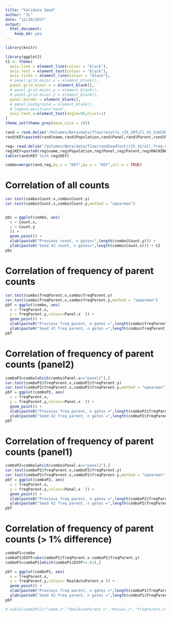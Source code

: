 ```yaml
---
title: "Validate Seed"
author: "JL"
date: "12/18/2017"
output: 
  html_document: 
    keep_md: yes
---
```


```r
library(knitr)

library(ggplot2)
t2 <- theme(
  axis.line = element_line(colour = "black"),
  axis.text = element_text(colour = "black"),
  axis.ticks = element_line(colour = "black"),
  # panel.grid.major.x = element_blank(),
  panel.grid.minor.x = element_blank(),
  # panel.grid.major.y = element_blank(),
  # panel.grid.minor.y = element_blank(),
  panel.border = element_blank(),
  # panel.background = element_blank(),
  # legend.position="none",
  axis.text.x=element_text(angle=90,hjust=1)
)
theme_set(theme_grey(base_size = 18)) 

rand = read.delim("/Volumes/Beta/data/flow/results_r25_20full_SS_SubCD8/all.freq.metrics.txt", stringsAsFactors = FALSE)
rand$KEY=paste0(rand$name,rand$Population,rand$Panel,rand$Parent,rand$MACHINE,gsub(".*FULL","",rand$PDF))

reg= read.delim("/Volumes/Beta/data/flow/randSeedTest/r25_42/all.freq.metrics.txt", stringsAsFactors = FALSE)
reg$KEY=paste0(reg$name,reg$Population,reg$Panel,reg$Parent,reg$MACHINE,gsub(".*FULL","",reg$PDF))
table(rand$KEY %in% reg$KEY)

combo=merge(rand,reg,by.x = "KEY",by.y = "KEY",all.x = TRUE)

```


# Correlation of all counts
```r
cor.test(combo$Count.x,combo$Count.y)
cor.test(combo$Count.x,combo$Count.y,method = "spearman")


pbc = ggplot(combo, aes(
  x = Count.x,
  y = Count.y
  )) +
  geom_point() +
  xlab(paste0("Previous count, n gates=",length(combo$Count.y))) +
  ylab(paste0("Seed 42 count, n gates=",length(combo$Count.x))) + t2
pbc
```


# Correlation of frequency of parent counts

```r

cor.test(combo$freqParent.x,combo$freqParent.y)
cor.test(combo$freqParent.x,combo$freqParent.y,method = "spearman")
pbf = ggplot(combo, aes(
  x = freqParent.x,
  y = freqParent.y,colour=Panel.x  )) +
  geom_point() +
  xlab(paste0("Previous freq parent, n gates =",length(combo$freqParent.y))) +
  ylab(paste0("Seed 42 freq parent, n gates =",length(combo$freqParent.x))) + t2+xlim(0,1)+ylim(0,1) 
pbf

```


# Correlation of frequency of parent counts (panel2)

```r
comboP2=combo[which(combo$Panel.x=="panel2"),]
cor.test(comboP2$freqParent.x,comboP2$freqParent.y)
cor.test(comboP2$freqParent.x,comboP2$freqParent.y,method = "spearman")
pbf = ggplot(comboP2, aes(
  x = freqParent.x,
  y = freqParent.y,colour=Panel.x  )) +
  geom_point() +
  xlab(paste0("Previous freq parent, n gates =",length(comboP2$freqParent.y))) +
  ylab(paste0("Seed 42 freq parent, n gates =",length(comboP2$freqParent.x))) + t2+xlim(0,1)+ylim(0,1) 
pbf

```


# Correlation of frequency of parent counts (panel1)

```r
comboP2=combo[which(combo$Panel.x=="panel1"),]
cor.test(comboP2$freqParent.x,comboP2$freqParent.y)
cor.test(comboP2$freqParent.x,comboP2$freqParent.y,method = "spearman")
pbf = ggplot(comboP2, aes(
  x = freqParent.x,
  y = freqParent.y,colour=Panel.x  )) +
  geom_point() +
  xlab(paste0("Previous freq parent, n gates =",length(comboP2$freqParent.y))) +
  ylab(paste0("Seed 42 freq parent, n gates =",length(comboP2$freqParent.x))) + t2+xlim(0,1)+ylim(0,1) 
pbf

```




# Correlation of frequency of parent counts (> 1% difference)

```r

comboP1=combo
comboP1$DIFF=abs(comboP1$freqParent.x-comboP1$freqParent.y)
comboP1=comboP1[which(comboP1$DIFF>=.01),]

pbf = ggplot(comboP1, aes(
  x = freqParent.x,
  y = freqParent.y,colour= RealAutoParent.x )) +
  geom_point() +
  xlab(paste0("Previous freq parent, n gates =",length(comboP1$freqParent.y))) +
  ylab(paste0("Seed 42 freq parent, n gates =",length(comboP1$freqParent.x))) + t2+xlim(0,1)+ylim(0,1) 
pbf
```



```r

# kable(comboP1[c("name.x","RealAutoParent.x","Manual.x","freqParent.x","freqParent.y")],format = "markdown")

```
